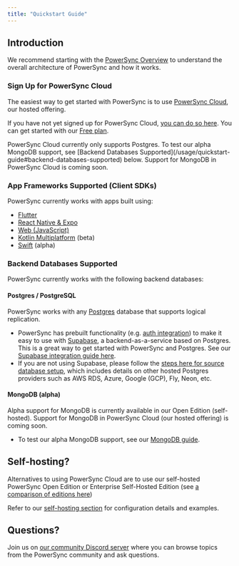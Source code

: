 ```yaml
---
title: "Quickstart Guide"
---
```


## Introduction

We recommend starting with the [PowerSync Overview](/overview/readme-1) to understand the overall architecture of PowerSync and how it works.

### Sign Up for PowerSync Cloud

The easiest way to get started with PowerSync is to use [PowerSync Cloud](https://www.powersync.com/pricing), our hosted offering.

If you have not yet signed up for PowerSync Cloud, [you can do so here](https://accounts.journeyapps.com/portal/get-started?powersync=true&s=docs-quickstart). You can get started with our [Free plan](https://www.powersync.co/pricing).

<Info>
  PowerSync Cloud currently only supports Postgres. To test our alpha MongoDB support, see [Backend Databases Supported](/usage/quickstart-guide#backend-databases-supported) below. Support for MongoDB in PowerSync Cloud is coming soon.
</Info>

### App Frameworks Supported (Client SDKs)

PowerSync currently works with apps built using:

* [Flutter](/client-sdk-references/flutter)
* [React Native & Expo](/client-sdk-references/react-native-and-expo)
* [Web (JavaScript)](/client-sdk-references/js-web)
* [Kotlin Multiplatform](/client-sdk-references/kotlin-multiplatform) (beta)
* [Swift](/client-sdk-references/swift) (alpha)

### Backend Databases Supported

PowerSync currently works with the following backend databases:

#### <Icon icon="elephant" iconType="solid" size="24"/> Postgres / PostgreSQL

PowerSync works with any [Postgres](https://www.postgresql.org/) database that supports logical replication.

* PowerSync has prebuilt functionality (e.g. [auth integration](/usage/installation/authentication-setup/supabase-auth)) to make it easy to use with [Supabase](https://supabase.com/), a backend-as-a-service based on Postgres. This is a great way to get started with PowerSync and Postgres. See our [Supabase integration guide here](/integration-guides/supabase-+-powersync).
* If you are not using Supabase, please follow the [steps here for source database setup](/usage/installation/database-setup), which includes details on other hosted Postgres providers such as AWS RDS, Azure, Google (GCP), Fly, Neon, etc.

#### <Icon icon="leaf" iconType="solid" size="24"/> MongoDB (alpha)

Alpha support for MongoDB is currently available in our Open Edition (self-hosted). Support for MongoDB in PowerSync Cloud (our hosted offering) is coming soon.

* To test our alpha MongoDB support, see our [MongoDB guide](/resources/migration-guides/mongodb-atlas).

## Self-hosting?

Alternatives to using PowerSync Cloud are to use our self-hosted PowerSync Open Edition or Enterprise Self-Hosted Edition (see [a comparison of editions here](https://www.powersync.com/pricing))

Refer to our [self-hosting section](/self-hosting/getting-started) for configuration details and examples.

## Questions?

Join us on [our community Discord server](https://discord.gg/powersync) where you can browse topics from the PowerSync community and ask questions.
